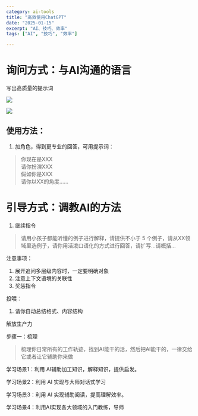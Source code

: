 ```yaml
---
category: ai-tools
title: "高效使用ChatGPT"
date: "2025-01-15"
excerpt: "AI、技巧、效率"
tags: ["AI", "技巧", "效率"]

---
```


# 询问方式：与AI沟通的语言 

写出高质量的提示词

![](https://cdn.jsdelivr.net/gh/yy0691/img-bed@main/WINDOWS_USE/Nrjwb3EgXoXiOBxyIdoc26vynOh.png)



![](https://cdn.jsdelivr.net/gh/yy0691/img-bed@main/WINDOWS_USE/SUDgbNMOaoIFFWxTrlHcfcmAn3c.png)

## 使用方法：

1. 加角色，得到更专业的回答，可用提示词：
> 你现在是XXX  
请你扮演XXX  
假如你是XXX  
请你以XX的角度……  




# 引导方式：调教AI的方法

1. 继续指令

> 请用小孩子都能听懂的例子进行解释，请提供不小于 5 个例子，请从XX领域里选例子，请你用活泼口语化的方式进行回答，请扩写...请概括...


注意事项：

1. 展开追问多层级内容时，一定要明确对象
1. 注意上下文语境的关联性
1. 奖惩指令



投喂：

1. 请你自动总结格式、内容结构





解放生产力

步骤一：梳理

> 梳理你日常所有的工作轨迹，找到AI能干的活，然后把AI能干的，一律交给它或者让它辅助你来做


学习场景1：利用 AI辅助加工知识，解释知识，提供启发。

学习场景2：利用 AI 实现与大师对话式学习

学习场景3：利用 AI 实现辅助阅读，提高理解效率。

学习场景4：利用AI实现各大领域的入门教练，导师



